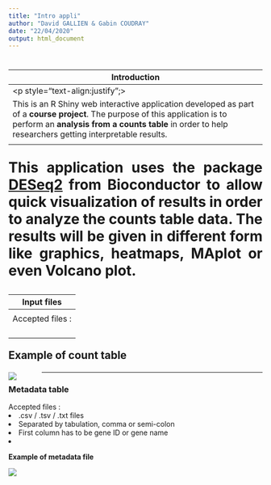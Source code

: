 ```yaml
---
title: "Intro appli"
author: "David GALLIEN & Gabin COUDRAY"
date: "22/04/2020"
output: html_document
---
```


<h1>Introduction</h1>
---
<p style="text-align:justify";>
This is an R Shiny web interactive application developed as part of a <b>course project</b>. The purpose of this application is to perform an <b>analysis from a counts table</b> in order to help researchers getting interpretable results.
</p>

<p style="text-align:justify";>
This application uses the package <a href="https://bioconductor.org/packages/release/bioc/html/DESeq2.html" target="_blank">DESeq2</a> from Bioconductor to allow quick visualization of results in order to analyze the counts table data. The results will be given in different form like graphics, heatmaps, MAplot or even Volcano plot.
</p>


<h2>Input files</h2>
---
<h3>Counts table</h3>
Accepted files : 
<li> .csv / .tsv / .txt files </li>
<li> Separated by tabulation, comma or semi-colon </li>
<li> First column has to be gene ID or gene name </li>
<li> All others columns are count for each sample </li>


<p><strong>Example of count table</strong></p>
<img src="counts.png"
     style="float: left; margin-right: 50px"/>


---

<h3>Metadata table</h3>
Accepted files : 
<li> .csv / .tsv / .txt files </li>
<li> Separated by tabulation, comma or semi-colon </li>
<li> First column has to be gene ID or gene name </li>
<li>  </li>

<p><strong>Example of metadata file</strong></p>
<img src="condition.png"
     style="float: left; margin-right: 50px"/>
